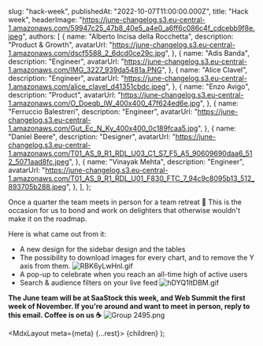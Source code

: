 
  slug: "hack-week",
  publishedAt: "2022-10-07T11:00:00.000Z",
  title: "Hack week",
  headerImage:
    "https://june-changelog.s3.eu-central-1.amazonaws.com/59947c25_47b8_40e5_a4e0_a6ff6c086c4f_cdcebb9f8e.jpeg",
  authors: [
    {
      name: "Alberto Incisa della Rocchetta",
      description: "Product & Growth",
      avatarUrl: "https://june-changelog.s3.eu-central-1.amazonaws.com/dscf5588_2_6dcd0ce29c.jpg",
    },
    {
      name: "Adis Banda",
      description: "Engineer",
      avatarUrl: "https://june-changelog.s3.eu-central-1.amazonaws.com/IMG_3227_939da5481a.PNG",
    },
    {
      name: "Alice Clavel",
      description: "Engineer",
      avatarUrl:
        "https://june-changelog.s3.eu-central-1.amazonaws.com/alice_clavel_d41351cbdc.jpeg",
    },
    {
      name: "Enzo Avigo",
      description: "Product",
      avatarUrl:
        "https://june-changelog.s3.eu-central-1.amazonaws.com/O_Doeqb_IW_400x400_47f624ed6e.jpg",
    },
    {
      name: "Ferruccio Balestreri",
      description: "Engineer",
      avatarUrl:
        "https://june-changelog.s3.eu-central-1.amazonaws.com/Gut_Ec_N_Ky_400x400_0c189fcaa5.jpg",
    },
    {
      name: "Daniel Beere",
      description: "Designer",
      avatarUrl:
        "https://june-changelog.s3.eu-central-1.amazonaws.com/T01_AS_9_R1_RDL_U03_C1_S7_F5_A5_90609690daa6_512_5071aad8fc.jpeg",
    },
    {
      name: "Vinayak Mehta",
      description: "Engineer",
      avatarUrl:
        "https://june-changelog.s3.eu-central-1.amazonaws.com/T01_AS_9_R1_RDL_U01_F830_FTC_7_94c9c8095b13_512_893705b288.jpeg",
    },
  ],
};

Once a quarter the team meets in person for a team retreat 🧘
This is the occasion for us to bond and work on delighters that otherwise wouldn't make it on the roadmap.

Here is what came out from it:

- A new design for the sidebar design and the tables
- The possibility to download images for every chart, and to remove the Y axis from them.
  ![RBK6yLwHnI.gif](https://june-changelog.s3.eu-central-1.amazonaws.com/RBK_6y_Lw_Hn_I_31df9552b4.gif)
- A pop-up to celebrate when you reach an all-time high of active users
- Search & audience filters on your live feed
  ![hDYQ1ltDBM.gif](https://june-changelog.s3.eu-central-1.amazonaws.com/h_DYQ_1lt_DBM_a7a09faaa9.gif)

**The June team will be at SaaStock this week, and Web Summit the first week of November.
If you're around and want to meet in person, reply to this email. Coffee is on us ☕️**
![Group 2495.png](https://june-changelog.s3.eu-central-1.amazonaws.com/Group_2495_be7d4dcf9e.png)

  <MdxLayout meta={meta} {...rest}>
    {children}
  </MdxLayout>
);
